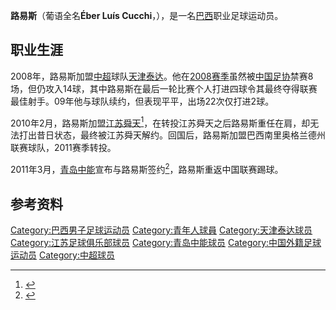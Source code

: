 {{noteta|G1=足球}}{{infobox Football biography
|          playername = 路易斯
|               image = [[Image:Éber_Luís_Cucchi.jpg|200px]]
|            fullname = 埃贝尔·路易斯·库奇
|         dateofbirth = {{birth date and age|1981|9|20}}
|         cityofbirth = [[南卡希亞斯|南卡希亞斯]]
|      countryofbirth = {{BRA}}
|              height = {{Height|m=1.91}}
|            position = 前锋
|         currentclub = [[青岛中能|青岛中能]]
|          clubnumber = 9
|          youthyears = 
|          youthclubs = 
|               years = 2000-2001年<br/>2001年<br/>2002年<br/>2003年<br/>2004-2005年<br/>2006-2007年<br/>2007年<br/>2008-2009年<br/>2010年<br/>2010年<br/>2011年<br/>2011-
|               clubs = 佩洛塔斯<br/>瓜蘭尼<br/>{{tsl|en|Sociedade Esportiva e Recreativa Juventude||SER尤文圖德}}<br/>{{tsl|en|Futebol Clube Santa Cruz||聖十字}}<br/>伊皮蘭加<br/>{{tsl|en|Sport Club Ulbra||尤奧布拉}}<br/>[[尤文图德|尤文图德]]<br/>[[天津泰达|天津泰达]]<br/>[[江苏舜天足球俱乐部|江苏舜天]]<br/>{{tsl|en|Esporte Clube Novo Hamburgo||新汉堡}}<br/>{{tsl|en|Veranópolis Esporte Clube Recreativo e Cultural||维拉诺波利斯}}<br/>[[青岛中能|青岛中能]]
|         caps(goals) = ? (?)<br/> ? (?)<br/> ? (?)<br/> ? (?)<br/> ? (?)<br/> ? (?)<br/> 16 (3)<br/> 42 (16)<br/> 10 (1)<br/> ? (?)<br/> 6 (4)<br/> 20 (6)
|       nationalyears = 
|        nationalteam = 
| nationalcaps(goals) = 
|            pcupdate = 2-11-2011
|            ntupdate = 
}}
'''路易斯'''（葡语全名'''Éber Luís Cucchi'''，{{bd|1981年|9月20日|||L}}），是一名[[巴西|巴西]]职业足球运动员。

==职业生涯==
2008年，路易斯加盟[[中超|中超]]球队[[天津泰达|天津泰达]]。他在[[2008年中国足球超级联赛|2008赛季]]虽然被[[中国足协|中国足协]]禁赛8场，但仍攻入14球，其中路易斯在最后一轮比赛个人打进四球令其最终夺得联赛最佳射手。09年他与球队续约，但表现平平，出场22次仅打进2球。

2010年2月，路易斯加盟[[江苏舜天足球俱乐部|江苏舜天]]<ref>{{Cite web |url=http://cnsoccer.titan24.com/2010-02-22/60372.html#nogo |title=泰达金靴转投舜天 江苏低廉价格得梦寐以求高中锋 |access-date=2010-02-22 |archive-url=https://web.archive.org/web/20100227040129/http://cnsoccer.titan24.com/2010-02-22/60372.html#nogo |archive-date=2010-02-27 |dead-url=yes }}</ref>，在转投江苏舜天之后路易斯重任在肩，却无法打出昔日状态，最终被江苏舜天解约。回国后，路易斯加盟巴西南里奥格兰德州联赛球队{{tsl|en|Esporte Clube Novo Hamburgo||新汉堡}}，2011赛季转投{{tsl|en|Veranópolis Esporte Clube Recreativo e Cultural||维拉诺波利斯}}。

2011年3月，[[青岛中能|青岛中能]]宣布与路易斯签约<ref>{{Cite web |url=http://sports.sina.com.cn/j/2011-03-06/19185477693.shtml |title=中能宣布签约三外援 乌兹别克中场号称小内德维德 |accessdate=2011-03-06 |archive-date=2016-03-04 |archive-url=https://web.archive.org/web/20160304115644/http://sports.sina.com.cn/j/2011-03-06/19185477693.shtml |dead-url=no }}</ref>，路易斯重返中国联赛踢球。

==参考资料==
{{reflist}}

{{2008年中超分类名单天津}}
{{2009年中超分类名单天津}}
{{2011年中超分类名单青岛}}
{{中国足球顶级联赛金靴奖得主}}

{{DEFAULTSORT:Cucchi, Eber Luiis}}
[[Category:巴西男子足球运动员|Category:巴西男子足球运动员]]
[[Category:青年人球員|Category:青年人球員]]
[[Category:天津泰达球员|Category:天津泰达球员]]
[[Category:江苏足球俱乐部球员|Category:江苏足球俱乐部球员]]
[[Category:青岛中能球员|Category:青岛中能球员]]
[[Category:中国外籍足球运动员|Category:中国外籍足球运动员]]
[[Category:中超球员|Category:中超球员]]
